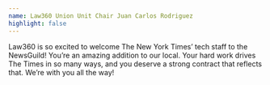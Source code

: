 ```yaml
---
name: Law360 Union Unit Chair Juan Carlos Rodriguez
highlight: false
---
```

Law360 is so excited to welcome The New York Times’ tech staff to the NewsGuild! You’re an amazing addition to our local. Your hard work drives The Times in so many ways, and you deserve a strong contract that reflects that. We’re with you all the way!

